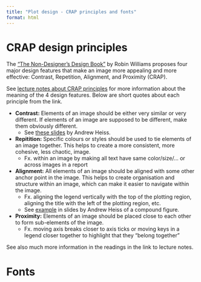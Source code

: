 ```yaml
---
title: "Plot design - CRAP principles and fonts"
format: html
---
```


# CRAP design principles

The [“The Non-Designer’s Design Book”](https://www.pearson.com/en-us/subject-catalog/p/non-designers-design-book-the/P200000000691?view=educator) by Robin Williams proposes four major design features that make an image more appealing and more effective: Contrast, Repetition, Alignment, and Proximity (CRAP).

See [lecture notes about CRAP principles](https://www.stat.auckland.ac.nz/~paul/stats787/Current/Topics/design.html) for more information about the meaning of the 4 design features. Below are short quotes about each principle from the link.

- **Contrast:** Elements of an image should be either very similar or very different. If elements of an image are supposed to be different, make them obviously different.
  - See [these slides](https://datavizm20.classes.andrewheiss.com/slides/02-slides.html#21) by Andrew Heiss.
- **Repitition:** Specific colours or styles should be used to tie elements of an image together. This helps to create a more consistent, more cohesive, less chaotic, image.
  - Fx. within an image by making all text have same color/size/... or across images in a report
- **Alignment:** All elements of an image should be aligned with some other anchor point in the image. This helps to create organisation and structure within an image, which can make it easier to navigate within the image.
  - Fx. aligning the legend vertically with the top of the plotting region, aligning the title with the left of the plotting region, etc.
  - See [example](https://datavizm20.classes.andrewheiss.com/slides/02-slides.html#48) in slides by Andrew Heiss of a compound figure.
- **Proximity:** Elements of an image should be placed close to each other to form sub-elements of the image.
  - Fx. moving axis breaks closer to axis ticks or moving keys in a legend closer together to highlight that they "belong together"
  
See also much more information in the readings in the link to lecture notes.

# Fonts

